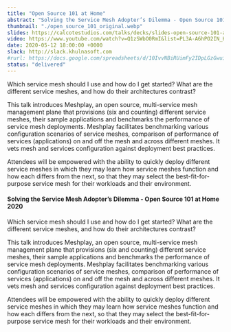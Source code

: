 ```yaml
---
title: "Open Source 101 at Home"
abstract: "Solving the Service Mesh Adopter’s Dilemma - Open Source 101 at Home 2020"
thumbnail: "./open_source_101_original.webp"
slides: https://calcotestudios.com/talks/decks/slides-open-source-101-at-home-solving-the-service-mesh-adopters-dilemma.html
video: https://www.youtube.com/watch?v=Q1zSWbO0RmI&list=PL3A-A6hPO2IN_HSU0pSfijBboiHggs5mC&index=2&t=0s
date: 2020-05-12 18:00:00 +0000
slack: http://slack.khulnasoft.com
#rurl: https://docs.google.com/spreadsheets/d/10IvvNBiRUimFy2IDpLGzGwuiiVl3vFstN7Bx8fJDB0c/edit?usp=sharing
status: "delivered"
---
```


Which service mesh should I use and how do I get started? What are the different service meshes, and how do their architectures contrast?

This talk introduces Meshplay, an open source, multi-service mesh management plane that provisions (six and counting) different service meshes, their sample applications and benchmarks the performance of service mesh deployments. Meshplay facilitates benchmarking various configuration scenarios of service meshes, comparison of performance of services (applications) on and off the mesh and across different meshes. It vets mesh and services configuration against deployment best practices.

Attendees will be empowered with the ability to quickly deploy different service meshes in which they may learn how service meshes function and how each differs from the next, so that they may select the best-fit-for-purpose service mesh for their workloads and their environment.

<h4>
  <strong>
    Solving the Service Mesh Adopter’s Dilemma - Open Source 101 at Home 2020
  </strong>
</h4>

Which service mesh should I use and how do I get started? What are the different service meshes, and how do their architectures contrast?

This talk introduces Meshplay, an open source, multi-service mesh management plane that provisions (six and counting) different service meshes, their sample applications and benchmarks the performance of service mesh deployments. Meshplay facilitates benchmarking various configuration scenarios of service meshes, comparison of performance of services (applications) on and off the mesh and across different meshes. It vets mesh and services configuration against deployment best practices.

Attendees will be empowered with the ability to quickly deploy different service meshes in which they may learn how service meshes function and how each differs from the next, so that they may select the best-fit-for-purpose service mesh for their workloads and their environment.
